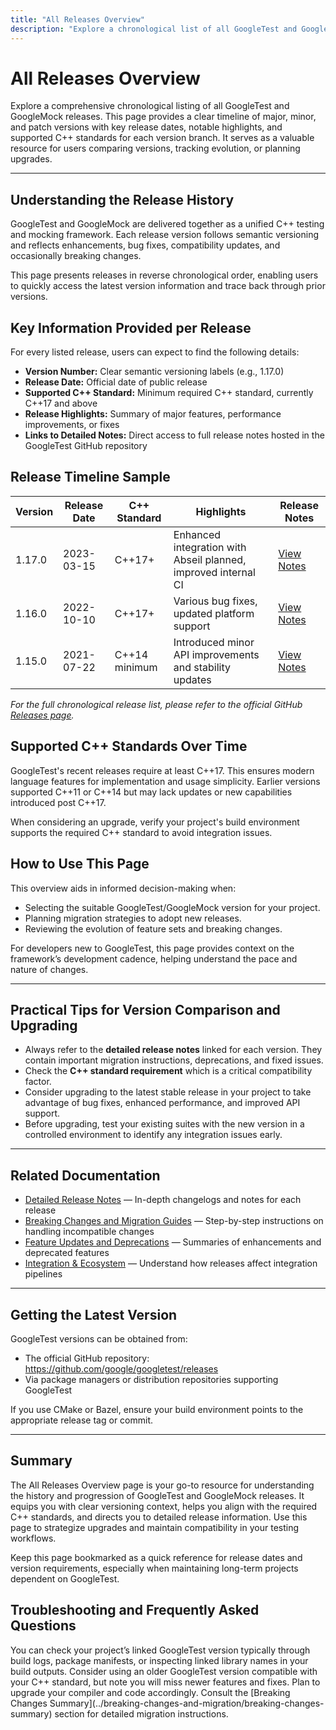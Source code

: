 ```yaml
---
title: "All Releases Overview"
description: "Explore a chronological list of all GoogleTest and GoogleMock releases, highlighting key dates, supported C++ standards, and links to detailed release notes. Offers a high-level view for users comparing versions or considering an upgrade."
---
```


# All Releases Overview

Explore a comprehensive chronological listing of all GoogleTest and GoogleMock releases. This page provides a clear timeline of major, minor, and patch versions with key release dates, notable highlights, and supported C++ standards for each version branch. It serves as a valuable resource for users comparing versions, tracking evolution, or planning upgrades.

---

## Understanding the Release History

GoogleTest and GoogleMock are delivered together as a unified C++ testing and mocking framework. Each release version follows semantic versioning and reflects enhancements, bug fixes, compatibility updates, and occasionally breaking changes.

This page presents releases in reverse chronological order, enabling users to quickly access the latest version information and trace back through prior versions.

## Key Information Provided per Release

For every listed release, users can expect to find the following details:

- **Version Number:** Clear semantic versioning labels (e.g., 1.17.0)
- **Release Date:** Official date of public release
- **Supported C++ Standard:** Minimum required C++ standard, currently C++17 and above
- **Release Highlights:** Summary of major features, performance improvements, or fixes
- **Links to Detailed Notes:** Direct access to full release notes hosted in the GoogleTest GitHub repository

## Release Timeline Sample

| Version | Release Date | C++ Standard | Highlights | Release Notes |
|---------|--------------|--------------|------------|---------------|
| 1.17.0  | 2023-03-15   | C++17+       | Enhanced integration with Abseil planned, improved internal CI | [View Notes](https://github.com/google/googletest/releases/tag/v1.17.0) |
| 1.16.0  | 2022-10-10   | C++17+       | Various bug fixes, updated platform support | [View Notes](https://github.com/google/googletest/releases/tag/v1.16.0) |
| 1.15.0  | 2021-07-22   | C++14 minimum | Introduced minor API improvements and stability updates | [View Notes](https://github.com/google/googletest/releases/tag/v1.15.0) |

*For the full chronological release list, please refer to the official GitHub [Releases page](https://github.com/google/googletest/releases).* 

## Supported C++ Standards Over Time

GoogleTest's recent releases require at least C++17. This ensures modern language features for implementation and usage simplicity. Earlier versions supported C++11 or C++14 but may lack updates or new capabilities introduced post C++17.

When considering an upgrade, verify your project's build environment supports the required C++ standard to avoid integration issues.

## How to Use This Page

This overview aids in informed decision-making when:

- Selecting the suitable GoogleTest/GoogleMock version for your project.
- Planning migration strategies to adopt new releases.
- Reviewing the evolution of feature sets and breaking changes.

For developers new to GoogleTest, this page provides context on the framework’s development cadence, helping understand the pace and nature of changes.

---

## Practical Tips for Version Comparison and Upgrading

- Always refer to the **detailed release notes** linked for each version. They contain important migration instructions, deprecations, and fixed issues.
- Check the **C++ standard requirement** which is a critical compatibility factor.
- Consider upgrading to the latest stable release in your project to take advantage of bug fixes, enhanced performance, and improved API support.
- Before upgrading, test your existing suites with the new version in a controlled environment to identify any integration issues early.

---

## Related Documentation

- [Detailed Release Notes](https://github.com/google/googletest/releases) — In-depth changelogs and notes for each release
- [Breaking Changes and Migration Guides](../breaking-changes-and-migration/breaking-changes-summary) — Step-by-step instructions on handling incompatible changes
- [Feature Updates and Deprecations](../feature-updates-and-deprecations/new-features-and-improvements) — Summaries of enhancements and deprecated features
- [Integration & Ecosystem](../../overview/feature-highlights-integration/integration-ecosystem) — Understand how releases affect integration pipelines

---

## Getting the Latest Version

GoogleTest versions can be obtained from:

- The official GitHub repository: https://github.com/google/googletest/releases
- Via package managers or distribution repositories supporting GoogleTest

If you use CMake or Bazel, ensure your build environment points to the appropriate release tag or commit.

---

## Summary

The All Releases Overview page is your go-to resource for understanding the history and progression of GoogleTest and GoogleMock releases. It equips you with clear versioning context, helps you align with the required C++ standards, and directs you to detailed release information. Use this page to strategize upgrades and maintain compatibility in your testing workflows.

<Tip>
Keep this page bookmarked as a quick reference for release dates and version requirements, especially when maintaining long-term projects dependent on GoogleTest.
</Tip>

## Troubleshooting and Frequently Asked Questions

<AccordionGroup title="Common Questions and Tips">
<Accordion title="How do I verify which GoogleTest version I am using?">
You can check your project’s linked GoogleTest version typically through build logs, package manifests, or inspecting linked library names in your build outputs.
</Accordion>
<Accordion title="What if my codebase does not yet support C++17?">
Consider using an older GoogleTest version compatible with your C++ standard, but note you will miss newer features and fixes. Plan to upgrade your compiler and code accordingly.
</Accordion>
<Accordion title="Where can I find migration guides for breaking changes?">
Consult the [Breaking Changes Summary](../breaking-changes-and-migration/breaking-changes-summary) section for detailed migration instructions.
</Accordion>
</AccordionGroup>